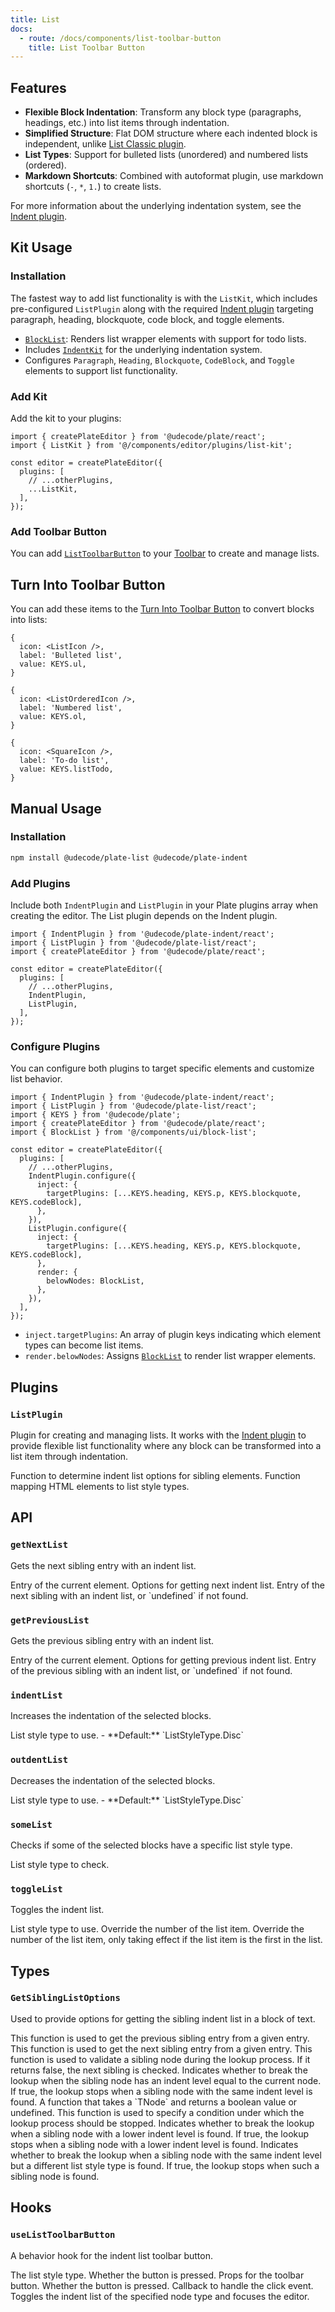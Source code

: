 ```yaml
---
title: List
docs:
  - route: /docs/components/list-toolbar-button
    title: List Toolbar Button
---
```


<ComponentPreview name="list-demo" />

<PackageInfo>

## Features

- **Flexible Block Indentation**: Transform any block type (paragraphs, headings, etc.) into list items through indentation.
- **Simplified Structure**: Flat DOM structure where each indented block is independent, unlike [List Classic plugin](/docs/list-classic).
- **List Types**: Support for bulleted lists (unordered) and numbered lists (ordered).
- **Markdown Shortcuts**: Combined with autoformat plugin, use markdown shortcuts (`-`, `*`, `1.`) to create lists.

For more information about the underlying indentation system, see the [Indent plugin](/docs/indent).

</PackageInfo>

## Kit Usage

<Steps>

### Installation

The fastest way to add list functionality is with the `ListKit`, which includes pre-configured `ListPlugin` along with the required [Indent plugin](/docs/indent) targeting paragraph, heading, blockquote, code block, and toggle elements.

<ComponentSource name="list-kit" />

- [`BlockList`](/docs/components/block-list): Renders list wrapper elements with support for todo lists.
- Includes [`IndentKit`](/docs/indent) for the underlying indentation system.
- Configures `Paragraph`, `Heading`, `Blockquote`, `CodeBlock`, and `Toggle` elements to support list functionality.

### Add Kit

Add the kit to your plugins:

```tsx
import { createPlateEditor } from '@udecode/plate/react';
import { ListKit } from '@/components/editor/plugins/list-kit';

const editor = createPlateEditor({
  plugins: [
    // ...otherPlugins,
    ...ListKit,
  ],
});
```

### Add Toolbar Button

You can add [`ListToolbarButton`](/docs/components/list-toolbar-button) to your [Toolbar](/docs/toolbar) to create and manage lists.

</Steps>

## Turn Into Toolbar Button

You can add these items to the [Turn Into Toolbar Button](/docs/toolbar#turn-into-toolbar-button) to convert blocks into lists:

```tsx
{
  icon: <ListIcon />,
  label: 'Bulleted list',
  value: KEYS.ul,
}
```

```tsx
{
  icon: <ListOrderedIcon />,
  label: 'Numbered list',
  value: KEYS.ol,
}
```

```tsx
{
  icon: <SquareIcon />,
  label: 'To-do list',
  value: KEYS.listTodo,
}
```

## Manual Usage

<Steps>

### Installation

```bash
npm install @udecode/plate-list @udecode/plate-indent
```

### Add Plugins

Include both `IndentPlugin` and `ListPlugin` in your Plate plugins array when creating the editor. The List plugin depends on the Indent plugin.

```tsx
import { IndentPlugin } from '@udecode/plate-indent/react';
import { ListPlugin } from '@udecode/plate-list/react';
import { createPlateEditor } from '@udecode/plate/react';

const editor = createPlateEditor({
  plugins: [
    // ...otherPlugins,
    IndentPlugin,
    ListPlugin,
  ],
});
```

### Configure Plugins

You can configure both plugins to target specific elements and customize list behavior.

```tsx
import { IndentPlugin } from '@udecode/plate-indent/react';
import { ListPlugin } from '@udecode/plate-list/react';
import { KEYS } from '@udecode/plate';
import { createPlateEditor } from '@udecode/plate/react';
import { BlockList } from '@/components/ui/block-list';

const editor = createPlateEditor({
  plugins: [
    // ...otherPlugins,
    IndentPlugin.configure({
      inject: {
        targetPlugins: [...KEYS.heading, KEYS.p, KEYS.blockquote, KEYS.codeBlock],
      },
    }),
    ListPlugin.configure({
      inject: {
        targetPlugins: [...KEYS.heading, KEYS.p, KEYS.blockquote, KEYS.codeBlock],
      },
      render: {
        belowNodes: BlockList,
      },
    }),
  ],
});
```

- `inject.targetPlugins`: An array of plugin keys indicating which element types can become list items.
- `render.belowNodes`: Assigns [`BlockList`](/docs/components/block-list) to render list wrapper elements.

</Steps>

## Plugins

### `ListPlugin`

Plugin for creating and managing lists. It works with the [Indent plugin](/docs/indent) to provide flexible list functionality where any block can be transformed into a list item through indentation.

<API name="ListPlugin">
<APIOptions>
  <APIItem name="getSiblingListOptions" type="GetSiblingListOptions<TElement>" optional>
    Function to determine indent list options for sibling elements.
  </APIItem>
  <APIItem name="getListStyleType" type="(element: HTMLElement) => ListStyleType" optional>
    Function mapping HTML elements to list style types.
  </APIItem>
</APIOptions>
</API>

## API

### `getNextList`

Gets the next sibling entry with an indent list.

<API name="getNextList">
<APIParameters>
  <APIItem name="entry" type="ElementEntryOf">
    Entry of the current element.
  </APIItem>
  <APIItem name="options" type="Partial<GetSiblingListOptions>" optional>
    Options for getting next indent list.
  </APIItem>
</APIParameters>

<APIReturns type="NodeEntry | undefined">
  Entry of the next sibling with an indent list, or `undefined` if not found.
</APIReturns>
</API>

### `getPreviousList`

Gets the previous sibling entry with an indent list.

<API name="getPreviousList">
<APIParameters>
  <APIItem name="entry" type="ElementEntryOf">
    Entry of the current element.
  </APIItem>
  <APIItem name="options" type="Partial<GetSiblingListOptions>" optional>
    Options for getting previous indent list.
  </APIItem>
</APIParameters>

<APIReturns type="NodeEntry | undefined">
  Entry of the previous sibling with an indent list, or `undefined` if not found.
</APIReturns>
</API>

### `indentList`

Increases the indentation of the selected blocks.

<API name="indentList">
<APIOptions type="ListOptions">
  <APIItem name="listStyleType" type="ListStyleType | string" optional>
    List style type to use.
    - **Default:** `ListStyleType.Disc`
  </APIItem>
</APIOptions>
</API>

### `outdentList`

Decreases the indentation of the selected blocks.

<API name="outdentList">
<APIOptions type="ListOptions">
  <APIItem name="listStyleType" type="ListStyleType | string" optional>
    List style type to use.
    - **Default:** `ListStyleType.Disc`
  </APIItem>
</APIOptions>
</API>

### `someList`

Checks if some of the selected blocks have a specific list style type.

<API name="someList">
<APIParameters>
  <APIItem name="type" type="string | string[]">
    List style type to check.
  </APIItem>
</APIParameters>
</API>

### `toggleList`

Toggles the indent list.

<API name="toggleList">
<APIOptions type="ListOptions">
  <APIItem name="listStyleType" type="ListStyleType | string" optional>
    List style type to use.
  </APIItem>

  <APIItem name="listRestart" type="number" optional>
    Override the number of the list item.
  </APIItem>

  <APIItem name="listRestartPolite" type="number" optional>
    Override the number of the list item, only taking effect if the list item is the first in the list.
  </APIItem>
</APIOptions>
</API>

## Types

### `GetSiblingListOptions`

Used to provide options for getting the sibling indent list in a block of text.

<API name="GetSiblingListOptions">
<APIOptions>
  <APIItem name="getPreviousEntry" type="function">
    This function is used to get the previous sibling entry from a given entry.
  </APIItem>
  <APIItem name="getNextEntry" type="function">
    This function is used to get the next sibling entry from a given entry.
  </APIItem>
  <APIItem name="query" type="function">
    This function is used to validate a sibling node during the lookup process.
    If it returns false, the next sibling is checked.
  </APIItem>
  <APIItem name="eqIndent" type="boolean">
    Indicates whether to break the lookup when the sibling node has an indent
    level equal to the current node. If true, the lookup stops when a sibling
    node with the same indent level is found.
  </APIItem>
  <APIItem name="breakQuery" type="(node: TNode) => boolean | undefined">
    A function that takes a `TNode` and returns a boolean value or undefined.
    This function is used to specify a condition under which the lookup process
    should be stopped.
  </APIItem>
  <APIItem name="breakOnLowerIndent" type="boolean">
    Indicates whether to break the lookup when a sibling node with a lower
    indent level is found. If true, the lookup stops when a sibling node with a
    lower indent level is found.
  </APIItem>
  <APIItem name="breakOnEqIndentNeqListStyleType" type="boolean">
    Indicates whether to break the lookup when a sibling node with the same
    indent level but a different list style type is found. If true, the lookup
    stops when such a sibling node is found.
  </APIItem>
</APIOptions>
</API>

## Hooks

### `useListToolbarButton`

A behavior hook for the indent list toolbar button.

<API name="useListToolbarButton">
<APIState>
  <APIItem name="nodeType" type="string">
    The list style type.
  </APIItem>
  <APIItem name="pressed" type="boolean">
    Whether the button is pressed.
  </APIItem>
</APIState>

<APIReturns type="object">
  <APIItem name="props" type="object">
    Props for the toolbar button.
     <APISubList>
      <APISubListItem parent="props" name="pressed" type="boolean">
        Whether the button is pressed.
      </APISubListItem>
      <APISubListItem parent="props" name="onClick" type="function">
        Callback to handle the click event. Toggles the indent list of the specified node type and focuses the editor.
      </APISubListItem>
    </APISubList>
  </APIItem>
</APIReturns>
</API>
